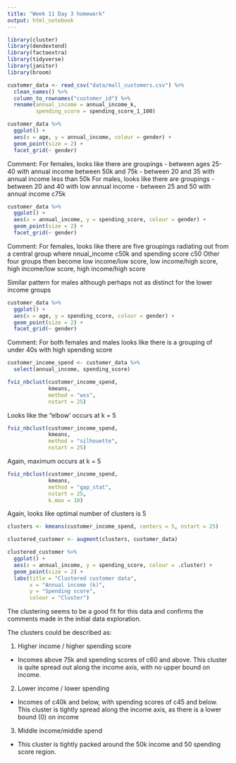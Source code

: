 ```yaml
---
title: "Week 11 Day 3 homework"
output: html_notebook
---
```


```r
library(cluster)
library(dendextend)
library(factoextra)
library(tidyverse)
library(janitor)
library(broom)
```

```r
customer_data <- read_csv("data/mall_customers.csv") %>% 
  clean_names() %>% 
  column_to_rownames("customer_id") %>% 
  rename(annual_income = annual_income_k,
         spending_score = spending_score_1_100)


```

```r
customer_data %>% 
  ggplot() +
  aes(x = age, y = annual_income, colour = gender) +
  geom_point(size = 2) +
  facet_grid(~ gender)
```

Comment: 
For females, looks like there are groupings
 - between ages 25-40 with annual income between 50k and 75k
 - between 20 and 35 with annual income less than 50k
 For males, looks like there are groupings
  - between 20 and 40 with low annual income
  - between 25 and 50 with annual income c75k

```r
customer_data %>% 
  ggplot() +
  aes(x = annual_income, y = spending_score, colour = gender) +
  geom_point(size = 2) +
  facet_grid(~ gender)

```
Comment:
For females, looks like there are five groupings radiating out from a central 
group where nnual_income c50k and spending score c50
 Other four groups then become low income/low score, low income/high score, 
 high income/low score, high income/high score

Similar pattern for males although perhaps not as distinct for the lower income groups


```r
customer_data %>% 
  ggplot() +
  aes(x = age, y = spending_score, colour = gender) +
  geom_point(size = 2) +
  facet_grid(~ gender)
```

Comment:
For both females and males looks like there is a grouping of under 40s with high spending score


```r
customer_income_spend <- customer_data %>% 
  select(annual_income, spending_score)
```


```r
fviz_nbclust(customer_income_spend, 
             kmeans, 
             method = "wss", 
             nstart = 25)
```

Looks like the "elbow' occurs at k = 5

```r
fviz_nbclust(customer_income_spend, 
             kmeans, 
             method = "silhouette", 
             nstart = 25)
```
Again, maximum occurs at k = 5


```r
fviz_nbclust(customer_income_spend, 
             kmeans, 
             method = "gap_stat", 
             nstart = 25, 
             k.max = 10)
```
Again, looks like optimal number of clusters is 5


```r
clusters <- kmeans(customer_income_spend, centers = 5, nstart = 25)
```

```r
clustered_customer <- augment(clusters, customer_data)
```

```r
clustered_customer %>% 
  ggplot() +
  aes(x = annual_income, y = spending_score, colour = .cluster) +
  geom_point(size = 2) +
  labs(title = "Clustered customer data",
       x = "Annual income (k)",
       y = "Spending score",
       colour = "Cluster")
```
The clustering seems to be a good fit for this data and confirms the comments made in the initial 
data exploration.

The clusters could be described as:

1. Higher income / higher spending score
 - Incomes above 75k and spending scores of c60 and above. This cluster is quite spread out along the income axis, with no upper bound on income.

2. Lower income / lower spending 
 - Incomes of c40k and below, with spending scores of c45 and below. This cluster is tightly spread along the income axis, as there is a lower bound (0) on income
 
 3. Middle income/middle spend
 - This cluster is tightly packed around the 50k income and 50 spending score region.
